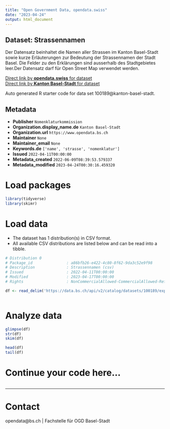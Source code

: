 ```yaml
---
title: "Open Government Data, opendata.swiss"
date: "2023-04-24"
output: html_document
---
```


## Dataset: Strassennamen

Der Datensatz beinhaltet die Namen aller Strassen im Kanton Basel-Stadt sowie kurze Erläuterungen zur Bedeutung der Strassennamen der Stadt Basel. Die Felder zu den Erklärungen sind ausserhalb des Stadtgebietes leer.Der Datensatz darf für Open Street Map verwendet werden.

[Direct link by **opendata.swiss** for dataset](https://opendata.swiss/de/dataset/strassennamen1)<br>
[Direct link by **Kanton Basel-Stadt** for dataset](https://data.bs.ch/explore/dataset/100189/)

Auto generated R starter code for data set 100189@kanton-basel-stadt.

## Metadata

- **Publisher** `Nomenklaturkommission`
- **Organization.display_name.de** `Kanton Basel-Stadt`
- **Organization.url** `https://www.opendata.bs.ch`
- **Maintainer** `None`
- **Maintainer_email** `None`
- **Keywords.de** `['name', 'strasse', 'nomenklatur']`
- **Issued** `2022-04-11T00:00:00`
- **Metadata_created** `2022-06-09T08:39:53.579337`
- **Metadata_modified** `2023-04-24T00:30:16.459320`


# Load packages

```r

library(tidyverse)
library(skimr)

```

# Load data

-   The dataset has 1 distribution(s) in CSV format.
-   All available CSV distributions are listed below and can be read into a tibble.

```r

# Distribution 0
# Package_id               : a86bfb26-e422-4c80-8f62-9da3c52e9f98
# Description              : Strassennamen (csv)
# Issued                   : 2022-04-11T00:00:00
# Modified                 : 2023-04-17T00:00:00
# Rights                   : NonCommercialAllowed-CommercialAllowed-ReferenceRequired

df <- read_delim('https://data.bs.ch/api/v2/catalog/datasets/100189/exports/csv')



```

# Analyze data

```r

glimpse(df)
str(df)
skim(df)

head(df)
tail(df)

```

# Continue your code here...

```r

```

------------------------------------------------------------------------

# Contact

opendata@bs.ch | Fachstelle für OGD Basel-Stadt
